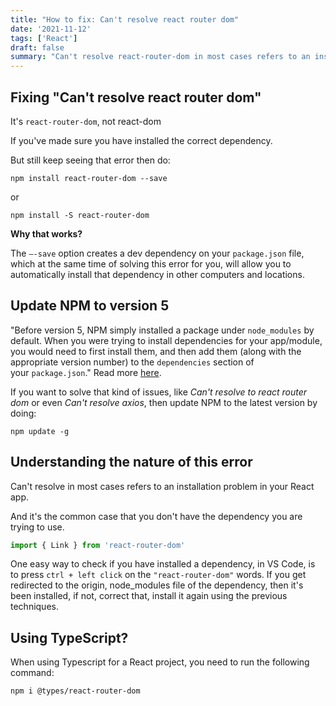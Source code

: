 ```yaml
---
title: "How to fix: Can't resolve react router dom"
date: '2021-11-12'
tags: ['React']
draft: false
summary: "Can't resolve react-router-dom in most cases refers to an installation problem in your React app."
---
```


## Fixing "**Can't resolve react router dom**"

It's `react-router-dom`, not react-dom

If you've made sure you have installed the correct dependency.

But still keep seeing that error then do:

`npm install react-router-dom --save`

or

`npm install -S react-router-dom`

**Why that works?**

The `—-save` option creates a dev dependency on your `package.json` file, which at the same time of solving this error for you, will allow you to automatically install that dependency in other computers and locations.

## Update NPM to version 5

"Before version 5, NPM simply installed a package under `node_modules` by default. When you were trying to install dependencies for your app/module, you would need to first install them, and then add them (along with the appropriate version number) to the `dependencies` section of your `package.json`." Read more [here](https://stackoverflow.com/questions/19578796/what-is-the-save-option-for-npm-install).

If you want to solve that kind of issues, like _Can't resolve to react router dom_ or even _Can't resolve axios_, then update NPM to the latest version by doing:

`npm update -g`

## Understanding the nature of this error

Can't resolve in most cases refers to an installation problem in your React app.

And it's the common case that you don't have the dependency you are trying to use.

```jsx
import { Link } from 'react-router-dom'
```

One easy way to check if you have installed a dependency, in VS Code, is to press `ctrl + left click` on the `"react-router-dom"` words. If you get redirected to the origin, node_modules file of the dependency, then it's been installed, if not, correct that, install it again using the previous techniques.

## Using TypeScript?

When using Typescript for a React project, you need to run the following command:

`npm i @types/react-router-dom`
